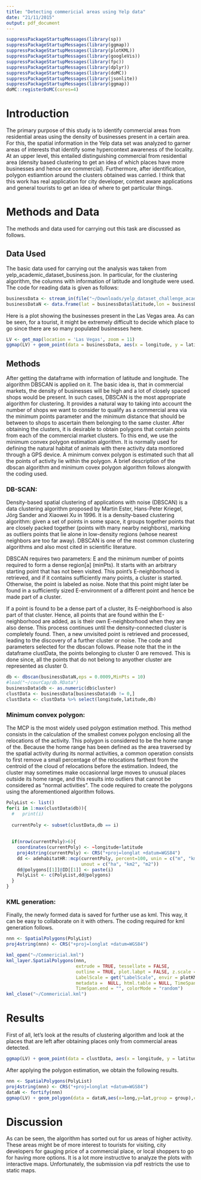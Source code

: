 ```yaml
---
title: "Detecting commericial areas using Yelp data"
date: "21/11/2015"
output: pdf_document
---
```

```r
suppressPackageStartupMessages(library(sp))
suppressPackageStartupMessages(library(ggmap))
suppressPackageStartupMessages(library(plotKML))
suppressPackageStartupMessages(library(googleVis))
suppressPackageStartupMessages(library(fpc))
suppressPackageStartupMessages(library(dplyr))
suppressPackageStartupMessages(library(doMC))
suppressPackageStartupMessages(library(jsonlite))
suppressPackageStartupMessages(library(ggmap))
doMC::registerDoMC(cores=4)
```
# Introduction

The primary purpose of this study is to identify commercial areas from residential areas using the density of businesses present in a certain area. For this, the spatial information in the Yelp data set was analyzed to garner areas of interests that identify some hypercontext awareness of the locality. At an upper level, this entailed distinguishing commercial from residential area (density based clustering to get an idea of which places have more businesses and hence are commercial). Furthermore, after identification, polygon estiamtion around the clusters obtained was carried.
I think that this work has real application for city developer, context aware applications and general tourists to get an idea of where to get particular things.   

# Methods and Data
The methods and data used for carrying out this task are discussed as follows.

## Data Used
The basic data used for carrying out the analysis was taken from yelp_academic_dataset_business.json. In particular, for the clustering algorithm, the columns with information of latitude and longitude were used. The code for reading data is given as follows:
```r
businessData <- stream_in(file("~/Downloads/yelp_dataset_challenge_academic_dataset/yelp_academic_dataset_business.json"),verbose = FALSE)
businessDataN <- data.frame(lat = businessData$latitude,lon = businessData$longitude) 
```
Here is a plot showing the businesses present in the Las Vegas area. As can be seen, for a tourist, it might be extremely difficult to decide which place to go since there are so many populated businesses here.

```r
LV <- get_map(location = 'Las Vegas', zoom = 11)
ggmap(LV) + geom_point(data = businessData, aes(x = longitude, y = latitude),colour='blue')
```

## Methods
After getting the dataframe with information of latitude and longitude. The algorithm DBSCAN is applied on it. The basic idea is, that in commercial markets, the density of businesses will be high and a lot of closely spaced shops would be present. In such cases, DBSCAN is the most appropriate algorithm for clustering. It provides a natural way to taking into account the number of shops we want to consider to qualify as a commercial area via the minimum points parameter and the minimum distance that should be between to shops to ascertain them belonging to the same cluster. After obtaining the clusters, it is desirable to obtain polygons that contain points from each of the commercial market clusters. To this end, we use the minimum convex polygon estimation algorithm. It is normally used for defining the natural habitat of animals with there activity data montiored through a GPS device. A minimum convex polygon is estimated such that all the points of activity lie within the polygon. 
A brief description of the dbscan algorithm and minimum covex polygon algorithm follows alongwith the coding used.

### DB-SCAN:
Density-based spatial clustering of applications with noise (DBSCAN) is a data clustering algorithm proposed by Martin Ester, Hans-Peter Kriegel, Jörg Sander and Xiaowei Xu in 1996. It is a density-based clustering algorithm: given a set of points in some space, it groups together points that are closely packed together (points with many nearby neighbors), marking as outliers points that lie alone in low-density regions (whose nearest neighbors are too far away). DBSCAN is one of the most common clustering algorithms and also most cited in scientific literature.

DBSCAN requires two parameters: E and the minimum number of points required to form a dense region[a] (minPts). It starts with an arbitrary starting point that has not been visited. This point's E-neighborhood is retrieved, and if it contains sufficiently many points, a cluster is started. Otherwise, the point is labeled as noise. Note that this point might later be found in a sufficiently sized E-environment of a different point and hence be made part of a cluster.

If a point is found to be a dense part of a cluster, its E-neighborhood is also part of that cluster. Hence, all points that are found within the E-neighborhood are added, as is their own E-neighborhood when they are also dense. This process continues until the density-connected cluster is completely found. Then, a new unvisited point is retrieved and processed, leading to the discovery of a further cluster or noise. The code and parameters selected for the dbscan follows. Please note that the in the dataframe clustData, the points belonging to cluster 0 are removed. This is done since, all the points that do not belong to anyother cluster are represented as cluster 0.
```r
db <- dbscan(businessDataN,eps = 0.0009,MinPts = 10)
#load("~/courCap/db.RData")
businessData$db <- as.numeric(db$cluster)
clustData <- businessData[businessData$db != 0,]
clustData <- clustData %>% select(longitude,latitude,db) 
```

### Minimum convex polygon:
The MCP is the most widely used polygon estimation method. This method
consists in the calculation of the smallest convex polygon enclosing all the relocations
of the activity. This polygon is considered to be the home range of the. Because the home range has been defined as the area traversed by the
spatial activity during its normal activities, a common operation consists to first remove a small percentage of
the relocations farthest from the centroid of the cloud of relocations before the
estimation. Indeed, the cluster may sometimes make occasionnal large moves to
unusual places outside its home range, and this results into outliers that cannot
be considered as "normal activities". The code required to create the polygons using the aforementioned algorithm follows. 
```r
PolyList <- list()
for(i in 1:max(clustData$db)){
  #   print(i)
  
  currentPoly <- subset(clustData,db == i) 
  
  
  if(nrow(currentPoly)>6){
    coordinates(currentPoly) <- ~longitude+latitude
    proj4string(currentPoly) <- CRS("+proj=longlat +datum=WGS84")
    dd <- adehabitatHR::mcp(currentPoly, percent=100, unin = c("m", "km"),
                            unout = c("ha", "km2", "m2"))
    dd@polygons[[1]]@ID[[1]] <- paste(i)
    PolyList <- c(PolyList,dd@polygons)            
  }  
}
```

### KML generation:

Finally, the newly formed data is saved for further use as kml. This way, it can be easy to collaborate on it with others. The coding required for kml generation follows.

```r
nnn <- SpatialPolygons(PolyList)
proj4string(nnn) <- CRS("+proj=longlat +datum=WGS84")

kml_open("~/Commericial.kml")
kml_layer.SpatialPolygons(nnn, 
                          extrude = TRUE, tessellate = FALSE, 
                          outline = TRUE, plot.labpt = FALSE, z.scale = 1, 
                          LabelScale = get("LabelScale", envir = plotKML.opts), 
                          metadata =  NULL, html.table = NULL, TimeSpan.begin = "", 
                          TimeSpan.end = "", colorMode = "random")
kml_close("~/Commericial.kml")
```

# Results
First of all, let's look at the results of clustering algorithm and look at the places that are left after obtaining places only from commercial areas detected.


```r
ggmap(LV) + geom_point(data = clustData, aes(x = longitude, y = latitude,colour=db)) 
```


After applying the polygon estimation, we obtain the following results. 


```r
nnn <- SpatialPolygons(PolyList)
proj4string(nnn) <- CRS("+proj=longlat +datum=WGS84")
dataN <- fortify(nnn)
ggmap(LV) + geom_polygon(data = dataN,aes(x=long,y=lat,group = group),colour='red',fill="red")
```


# Discussion

As can be seen, the algorithm has sorted out for us areas of higher activity. These areas might be of more interest to tourists for visiting, city developers for gauging price of a commercial place, or local shoppers to go for having more options. It is a lot more instructive to analyze the plots with interactive maps. Unfortunately, the submission via pdf restricts the use to static maps. 